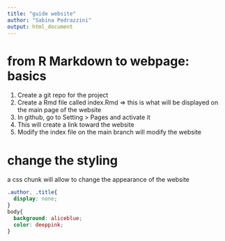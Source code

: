 ```yaml
---
title: "guide website"
author: "Sabina Pedrazzini"
output: html_document
---
```


# from R Markdown to webpage: basics

1.  Create a git repo for the project
2.  Create a Rmd file called index.Rmd =\> this is what will be displayed on the main page of the website
3.  In github, go to Setting \> Pages and activate it
4.  This will create a link toward the website
5.  Modify the index file on the main branch will modify the website

# change the styling

a css chunk will allow to change the appearance of the website

```css
.author, .title{
  display: none;
}
body{
  background: aliceblue;
  color: deeppink;
}
```
